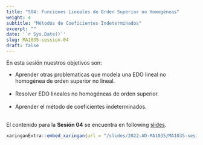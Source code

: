 ```yaml
---
title: "S04: Funciones Lineales de Orden Superior no Homogéneas"
weight: 4
subtitle: "Métodos de Coeficientes Indeterminados"
excerpt: ""
date: '`r Sys.Date()`'
slug: MA1035-session-04
draft: false
---
```


En esta sesión nuestros objetivos son:

* Aprender otras problematicas que modela una EDO lineal no homogénea de orden superior no lineal. <br/><br/>
* Resolver EDO lineales no homogéneas de orden superior. <br/><br/>
* Aprender el método de coeficientes indeterminados. <br/><br/>

El contenido para la **Sesión 04** se encuentra en following [slides](/slides/2022-AD-MA1035/MA1035-sesion-04).

```r
xaringanExtra::embed_xaringan(url = "/slides/2022-AD-MA1035/MA1035-sesion-04", ratio = "4:3")
```

